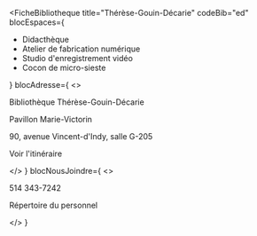 
<FicheBibliotheque
  title="Thérèse-Gouin-Décarie"
  codeBib="ed"
  blocEspaces={
    <ul>
      <li><Link to="#">Didacthèque</Link></li>
      <li><Link to="#">Atelier de fabrication numérique</Link></li>
      <li><Link to="#">Studio d'enregistrement vidéo</Link></li>
      <li><Link to="#">Cocon de micro-sieste</Link></li>
    </ul>
  }
  blocAdresse={
    <>
      <p>Bibliothèque Thérèse-Gouin-Décarie</p>
      <p>Pavillon Marie-Victorin</p>
      <p>90, avenue Vincent-d'Indy, salle G-205</p>
      <p><Link to="https://www.google.com/maps?ll=45.510687,-73.61158&z=15&t=m&hl=en&gl=US&mapclient=embed&cid=10344974121678518049" Icon={ArrowSquareOut}>Voir l'itinéraire</Link></p>
    </>
  }
  blocNousJoindre={
    <>
      <p>514 343-7242</p>
      <p><Link to="#" Icon>Répertoire du personnel</Link></p>
    </>
  }
>

</FicheBibliotheque>
